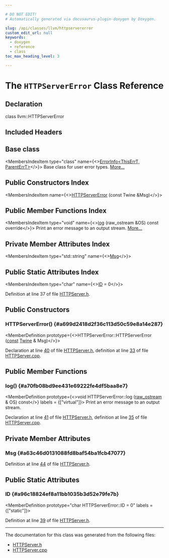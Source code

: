 ```yaml
---

# DO NOT EDIT!
# Automatically generated via docusaurus-plugin-doxygen by Doxygen.

slug: /api/classes/llvm/httpservererror
custom_edit_url: null
keywords:
  - doxygen
  - reference
  - class
toc_max_heading_level: 3

---
```





# The `HTTPServerError` Class Reference

<DoxygenPage pluginConfig={pluginConfig}>



## Declaration

<CodeBlock>class llvm::HTTPServerError</CodeBlock>

## Included Headers

<IncludesList>
<IncludesListItem
  filePath="llvm/Debuginfod/HTTPServer.h"
  permalink="/docs/api/files/include/include/llvm/include/llvm/debuginfod/httpserver-h"
  isLocal="true" />
</IncludesList>

## Base class

<MembersIndex>

<MembersIndexItem
  type="class"
  name={<><a href="/docs/api/classes/llvm/errorinfo">ErrorInfo&lt;ThisErrT, ParentErrT&gt;</a></>}>
Base class for user error types. <a href="/docs/api/classes/llvm/errorinfo/#details">More...</a>
</MembersIndexItem>

</MembersIndex>

## Public Constructors Index

<MembersIndex>

<MembersIndexItem
  name={<><a href="#a699d2418d2f36c113d50c59e8a14e287">HTTPServerError</a> (const Twine &amp;Msg)</>}>
</MembersIndexItem>

</MembersIndex>

## Public Member Functions Index

<MembersIndex>

<MembersIndexItem
  type="void"
  name={<><a href="#a70fb08bd9ee431e69222fe4df5baa8e7">log</a> (raw&#95;ostream &amp;OS) const override</>}>
Print an error message to an output stream. <a href="#a70fb08bd9ee431e69222fe4df5baa8e7">More...</a>
</MembersIndexItem>

</MembersIndex>

## Private Member Attributes Index

<MembersIndex>

<MembersIndexItem
  type="std::string"
  name={<><a href="#a63c46d0131088fd8baf54ba1fcb47077">Msg</a></>}>
</MembersIndexItem>

</MembersIndex>

## Public Static Attributes Index

<MembersIndex>

<MembersIndexItem
  type="char"
  name={<><a href="#a96c18824ef8a11bb1035b3d52e79fe7b">ID</a> = 0</>}>
</MembersIndexItem>

</MembersIndex>


Definition at line 37 of file <a href="/docs/api/files/include/include/llvm/include/llvm/debuginfod/httpserver-h">HTTPServer.h</a>.

<SectionDefinition>

## Public Constructors

### HTTPServerError() {#a699d2418d2f36c113d50c59e8a14e287}

<MemberDefinition
  prototype={<>HTTPServerError::HTTPServerError (<a href="/docs/api/files/lib/lib/target/lib/target/aarch64/aarch64promoteconstant-cpp/#a90f8350fecae261c25be85d38b451bff">const</a> <a href="/docs/api/classes/llvm/twine">Twine</a> &amp; Msg)</>}>

Declaration at line <a href="/docs/api/files/include/include/llvm/include/llvm/debuginfod/httpserver-h/#l00040">40</a> of file <a href="/docs/api/files/include/include/llvm/include/llvm/debuginfod/httpserver-h">HTTPServer.h</a>, definition at line <a href="/docs/api/files/lib/lib/debuginfod/httpserver-cpp/#l00033">33</a> of file <a href="/docs/api/files/lib/lib/debuginfod/httpserver-cpp">HTTPServer.cpp</a>.
</MemberDefinition>

</SectionDefinition>

<SectionDefinition>

## Public Member Functions

### log() {#a70fb08bd9ee431e69222fe4df5baa8e7}

<MemberDefinition
  prototype={<>void HTTPServerError::log (<a href="/docs/api/classes/llvm/raw-ostream">raw&#95;ostream</a> &amp; OS) const</>}
  labels = {["virtual"]}>
Print an error message to an output stream.

Declaration at line <a href="/docs/api/files/include/include/llvm/include/llvm/debuginfod/httpserver-h/#l00041">41</a> of file <a href="/docs/api/files/include/include/llvm/include/llvm/debuginfod/httpserver-h">HTTPServer.h</a>, definition at line <a href="/docs/api/files/lib/lib/debuginfod/httpserver-cpp/#l00035">35</a> of file <a href="/docs/api/files/lib/lib/debuginfod/httpserver-cpp">HTTPServer.cpp</a>.
</MemberDefinition>

</SectionDefinition>

<SectionDefinition>

## Private Member Attributes

### Msg {#a63c46d0131088fd8baf54ba1fcb47077}

<MemberDefinition
  prototype="std::string llvm::HTTPServerError::Msg">

Definition at line <a href="/docs/api/files/include/include/llvm/include/llvm/debuginfod/httpserver-h/#l00044">44</a> of file <a href="/docs/api/files/include/include/llvm/include/llvm/debuginfod/httpserver-h">HTTPServer.h</a>.
</MemberDefinition>

</SectionDefinition>

<SectionDefinition>

## Public Static Attributes

### ID {#a96c18824ef8a11bb1035b3d52e79fe7b}

<MemberDefinition
  prototype="char HTTPServerError::ID = 0"
  labels = {["static"]}>

Definition at line <a href="/docs/api/files/include/include/llvm/include/llvm/debuginfod/httpserver-h/#l00039">39</a> of file <a href="/docs/api/files/include/include/llvm/include/llvm/debuginfod/httpserver-h">HTTPServer.h</a>.
</MemberDefinition>

</SectionDefinition>

<hr/>

The documentation for this class was generated from the following files:

<ul>
<li><a href="/docs/api/files/include/include/llvm/include/llvm/debuginfod/httpserver-h">HTTPServer.h</a></li>
<li><a href="/docs/api/files/lib/lib/debuginfod/httpserver-cpp">HTTPServer.cpp</a></li>
</ul>

</DoxygenPage>
